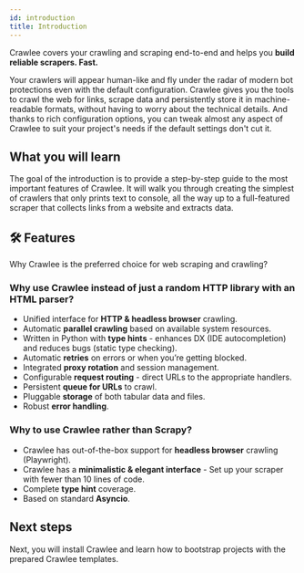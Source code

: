```yaml
---
id: introduction
title: Introduction
---
```


Crawlee covers your crawling and scraping end-to-end and helps you **build reliable scrapers. Fast.**

Your crawlers will appear human-like and fly under the radar of modern bot protections even with the default configuration. Crawlee gives you the tools to crawl the web for links, scrape data and persistently store it in machine-readable formats, without having to worry about the technical details. And thanks to rich configuration options, you can tweak almost any aspect of Crawlee to suit your project's needs if the default settings don't cut it.

## What you will learn

The goal of the introduction is to provide a step-by-step guide to the most important features of Crawlee. It will walk you through creating the simplest of crawlers that only prints text to console, all the way up to a full-featured scraper that collects links from a website and extracts data.

## 🛠 Features

Why Crawlee is the preferred choice for web scraping and crawling?

### Why use Crawlee instead of just a random HTTP library with an HTML parser?

- Unified interface for **HTTP & headless browser** crawling.
- Automatic **parallel crawling** based on available system resources.
- Written in Python with **type hints** - enhances DX (IDE autocompletion) and reduces bugs (static type checking).
- Automatic **retries** on errors or when you’re getting blocked.
- Integrated **proxy rotation** and session management.
- Configurable **request routing** - direct URLs to the appropriate handlers.
- Persistent **queue for URLs** to crawl.
- Pluggable **storage** of both tabular data and files.
- Robust **error handling**.

### Why to use Crawlee rather than Scrapy?

- Crawlee has out-of-the-box support for **headless browser** crawling (Playwright).
- Crawlee has a **minimalistic & elegant interface** - Set up your scraper with fewer than 10 lines of code.
- Complete **type hint** coverage.
- Based on standard **Asyncio**.

<!-- TODO:
### 👾 HTTP crawling

- ...
-->

<!-- TODO:
### 💻 Real browser crawling

- ...
-->

## Next steps

Next, you will install Crawlee and learn how to bootstrap projects with the prepared Crawlee templates.
